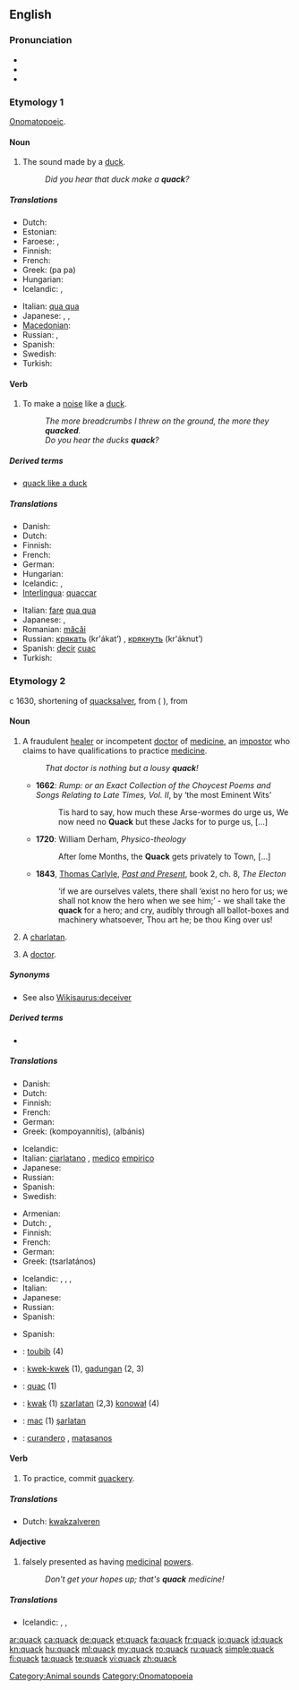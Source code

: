 ==English==

===Pronunciation===
* {{IPA|/kwæk/}}
* {{audio|en-us-quack.ogg|Audio (US)}}
* {{rhymes|æk}}

===Etymology 1===
[[onomatopoeic|Onomatopoeic]].

====Noun====
{{en-noun}}

# The sound made by a [[duck]].
#: ''Did you hear that duck make a '''quack'''?''

=====Translations=====
{{trans-top|sound made by a duck}}
* Dutch: {{t+|nl|kwak}}
* Estonian: {{t+|et|prääks}}
* Faroese: {{t|fo|gvagg}}, {{t|fo|kvagg}}
* Finnish: {{t-|fi|kvaak}}
* French: {{t+|fr|coin-coin}}
* Greek: {{t|el|πα πα}} (pa pa)
* Hungarian: {{t-|hu|háp}}
* Icelandic: {{t|is|andagagg|n}},  {{t|is|guss|n}}
{{trans-mid}}
* Italian: [[qua qua]] {{m}}
* Japanese: {{t|ja|ガー ガー|tr=gā-gā}}, {{t|ja|クェッ クェッ|tr=quek-quek}}, {{t|ja|クワッ クワッ|tr=quwak-quwak}}
* [[Macedonian]]: {{t-|mk|квак|tr=kvák}}
* Russian: {{t-|ru|кря-кря|tr=kr'a-kr'a}}, {{t+|ru|кряканье|n|tr=kr'ákan'je}}
* Spanish: {{t|es|cuac|m}}
* Swedish: {{t+|sv|kvack|n}}
* Turkish: {{t-|tr|vak}}
{{trans-bottom}}

====Verb====
{{en-verb}}

# To make a [[noise]] like a [[duck]].
#: ''The more breadcrumbs I threw on the ground, the more they '''quacked'''.''
#: ''Do you hear the ducks '''quack'''?''

=====Derived terms=====
* [[quack like a duck‎]]

=====Translations=====
{{trans-top|to make a noise like a duck}}
* Danish: {{t|da|rappe}}
* Dutch: {{t-|nl|kwaken}}
* Finnish: {{t-|fi|vaakkua}}
* French: {{t+|fr|cancaner}}
* German: {{t+|de|quaken}}
* Hungarian: {{t-|hu|hápog}}
* Icelandic: {{t|is|gagga}},  {{t|is|gussa}}
* [[Interlingua]]: [[quaccar]]
{{trans-mid}}
* Italian: [[fare]] [[qua qua]]
* Japanese: {{qualifier|duck}} {{t|ja|ガーガーと鳴く|tr=gā-gā to naku}}, {{qualifier|colloquial|human}} {{t|ja|ガヤガヤしゃべる|tr=gayagaya shaberu}}
* Romanian: [[măcăi]]
* Russian: [[крякать]] (kr'ákat’) {{impf}}, [[крякнуть]] (kr'áknut’) {{pf}}
* Spanish: [[decir]] [[cuac]]
* Turkish: {{t|tr|vaklamak}}
{{trans-bottom}}

===Etymology 2===
{{wikipedia}}
c 1630, shortening of [[quacksalver]], from {{etyl|dum|en}} {{term|kwaksalver||lang=dum|hawker of salve}} ({{etyl|nl|-}} {{term|kwakzalver|lang=nl}}), from {{term|quacken||lang=dum|to brag, boast; to croak}}

====Noun====
{{en-noun}}

# A fraudulent [[healer]] or incompetent [[doctor]] of [[medicine]], an [[impostor]] who claims to have qualifications to practice [[medicine]].
#: ''That doctor is nothing but a lousy '''quack'''!''
#* '''1662''': ''Rump: or an Exact Collection of the Choycest Poems and Songs Relating to Late Times, Vol. II'', by ‘the most Eminent Wits’
#*: Tis hard to say, how much these Arse-wormes do urge us, We now need no '''Quack''' but these Jacks for to purge us, [...]
#* '''1720''': William Derham, ''Physico-theology''
#*: After ſome Months, the '''Quack''' gets privately to Town, [...]
#* '''1843''', [[:w:Thomas Carlyle|Thomas Carlyle]], ''[[:w:Past and Present (book)|Past and Present]]'', book 2, ch. 8, ''The Electon''
#*: ‘if we are ourselves valets, there shall ‘exist no hero for us; we shall not know the hero when we see him;’ - we shall take the '''quack''' for a hero; and cry, audibly through all ballot-boxes and machinery whatsoever, Thou art he; be thou King over us!
# A [[charlatan]]. <!-- #:''What a '''quack''' he is, saying that's an organic [[Viagra]]™ !'' -->
# {{slang}} A [[doctor]].

=====Synonyms=====
* See also [[Wikisaurus:deceiver]]

=====Derived terms=====
* {{l|en|quackhood}}

=====Translations=====
{{trans-top|fraudulent or incompetent doctor of medicine}}
* Danish: {{t|da|kvaksalver|c}}
* Dutch: {{t+|nl|kwakzalver|m}}
* Finnish: {{t+|fi|puoskari}}
* French: {{t+|fr|charlatan|m}}
* German: {{t+|de|Quacksalber|m}}
* Greek: {{t|el|κομπογιαννίτης|m}} (kompoyannítis), {{t|el|αλμπάνης|m}} (albánis)
{{trans-mid}}
* Icelandic: {{t+|is|skottulæknir|m}}
* Italian: [[ciarlatano]] {{m}}, [[medico]] [[empirico]] {{m}}
* Japanese: {{t|ja|やぶ医者|tr=yabuisha}}
* Russian: {{t+|ru|шарлатан|m|tr=šarlatán}}
* Spanish: {{t|es|matasanos|m}}
* Swedish: {{t|sv|kvacksalvare|c}}
{{trans-bottom}}

{{trans-top|charlatan}}
* Armenian: {{t-|hy|շառլատան|tr=šaṙlatan}}
* Dutch: {{t+|nl|kwakzalver|m}}, {{t-|nl|charlatan|m}}
* Finnish: {{t+|fi|huijari}}
* French: {{t+|fr|charlatan|m}}
* German: {{t+|de|Quacksalber|m}}
* Greek: {{t|el|τσαρλατάνος|m}} (tsarlatános)
{{trans-mid}}
* Icelandic: {{t|is|fúskari|m}},  {{t|is|loddari|m}},  {{t-|is|falsari|m}},  {{t|is|svikari|m}}
* Italian: {{t+|it|ciarlatano|m}}
* Japanese: {{t|ja|ペテン師|tr=peten-shi}}
* Russian: {{t+|ru|шарлатан|m|tr=šarlatán}}
* Spanish: {{t+|es|charlatán|m}}
{{trans-bottom}}

{{trans-top|doctor}}
* Spanish: {{t-|es|curandero|m}}
{{trans-mid}}
{{trans-bottom}}

{{checktrans-top}}
* {{ttbc|French}}: [[toubib]] {{m}} (4)
* {{ttbc|Indonesian}}: [[kwek-kwek]] (1), [[gadungan]] (2, 3)
* {{ttbc|Interlingua}}: [[quac]] (1)
{{trans-mid}}
* {{ttbc|Polish}}: [[kwak]] (1) [[szarlatan]] (2,3) [[konował]] (4)
* {{ttbc|Romanian}}: [[mac]] (1) [[şarlatan]] {{m}}
* {{ttbc|Spanish}}: [[curandero]] {{m}}, [[matasanos]] {{m}}
{{trans-bottom}}

====Verb====
{{en-verb}}

# To practice, commit [[quackery]].

=====Translations=====
* Dutch: [[kwakzalveren]]

====Adjective====
{{en-adj|-}}

# falsely presented as having [[medicinal]] [[power]]s.
#: ''Don't get your hopes up; that's '''quack''' medicine!''

=====Translations=====
{{trans-top|falsely presented as having medicinal powers}}
* Icelandic: {{t|is|svika-}},  {{t|is|fals-}},  {{t|is|skottu-}}
{{trans-mid}}
{{trans-bottom}}

[[Category:Animal sounds]]
[[Category:Onomatopoeia]]

[[ar:quack]]
[[ca:quack]]
[[de:quack]]
[[et:quack]]
[[fa:quack]]
[[fr:quack]]
[[io:quack]]
[[id:quack]]
[[kn:quack]]
[[hu:quack]]
[[ml:quack]]
[[my:quack]]
[[ro:quack]]
[[ru:quack]]
[[simple:quack]]
[[fi:quack]]
[[ta:quack]]
[[te:quack]]
[[vi:quack]]
[[zh:quack]]